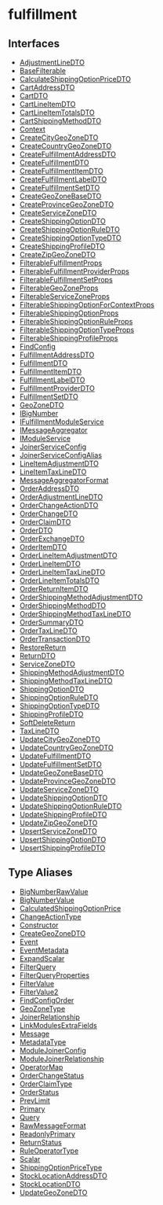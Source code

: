 
# fulfillment

## Interfaces

- [AdjustmentLineDTO](../../fulfillment/interfaces/fulfillment.AdjustmentLineDTO/page.mdx)
- [BaseFilterable](../../fulfillment/interfaces/fulfillment.BaseFilterable/page.mdx)
- [CalculateShippingOptionPriceDTO](../../fulfillment/interfaces/fulfillment.CalculateShippingOptionPriceDTO/page.mdx)
- [CartAddressDTO](../../fulfillment/interfaces/fulfillment.CartAddressDTO/page.mdx)
- [CartDTO](../../fulfillment/interfaces/fulfillment.CartDTO/page.mdx)
- [CartLineItemDTO](../../fulfillment/interfaces/fulfillment.CartLineItemDTO/page.mdx)
- [CartLineItemTotalsDTO](../../fulfillment/interfaces/fulfillment.CartLineItemTotalsDTO/page.mdx)
- [CartShippingMethodDTO](../../fulfillment/interfaces/fulfillment.CartShippingMethodDTO/page.mdx)
- [Context](../../fulfillment/interfaces/fulfillment.Context/page.mdx)
- [CreateCityGeoZoneDTO](../../fulfillment/interfaces/fulfillment.CreateCityGeoZoneDTO/page.mdx)
- [CreateCountryGeoZoneDTO](../../fulfillment/interfaces/fulfillment.CreateCountryGeoZoneDTO/page.mdx)
- [CreateFulfillmentAddressDTO](../../fulfillment/interfaces/fulfillment.CreateFulfillmentAddressDTO/page.mdx)
- [CreateFulfillmentDTO](../../fulfillment/interfaces/fulfillment.CreateFulfillmentDTO/page.mdx)
- [CreateFulfillmentItemDTO](../../fulfillment/interfaces/fulfillment.CreateFulfillmentItemDTO/page.mdx)
- [CreateFulfillmentLabelDTO](../../fulfillment/interfaces/fulfillment.CreateFulfillmentLabelDTO/page.mdx)
- [CreateFulfillmentSetDTO](../../fulfillment/interfaces/fulfillment.CreateFulfillmentSetDTO/page.mdx)
- [CreateGeoZoneBaseDTO](../../fulfillment/interfaces/fulfillment.CreateGeoZoneBaseDTO/page.mdx)
- [CreateProvinceGeoZoneDTO](../../fulfillment/interfaces/fulfillment.CreateProvinceGeoZoneDTO/page.mdx)
- [CreateServiceZoneDTO](../../fulfillment/interfaces/fulfillment.CreateServiceZoneDTO/page.mdx)
- [CreateShippingOptionDTO](../../fulfillment/interfaces/fulfillment.CreateShippingOptionDTO/page.mdx)
- [CreateShippingOptionRuleDTO](../../fulfillment/interfaces/fulfillment.CreateShippingOptionRuleDTO/page.mdx)
- [CreateShippingOptionTypeDTO](../../fulfillment/interfaces/fulfillment.CreateShippingOptionTypeDTO/page.mdx)
- [CreateShippingProfileDTO](../../fulfillment/interfaces/fulfillment.CreateShippingProfileDTO/page.mdx)
- [CreateZipGeoZoneDTO](../../fulfillment/interfaces/fulfillment.CreateZipGeoZoneDTO/page.mdx)
- [FilterableFulfillmentProps](../../fulfillment/interfaces/fulfillment.FilterableFulfillmentProps/page.mdx)
- [FilterableFulfillmentProviderProps](../../fulfillment/interfaces/fulfillment.FilterableFulfillmentProviderProps/page.mdx)
- [FilterableFulfillmentSetProps](../../fulfillment/interfaces/fulfillment.FilterableFulfillmentSetProps/page.mdx)
- [FilterableGeoZoneProps](../../fulfillment/interfaces/fulfillment.FilterableGeoZoneProps/page.mdx)
- [FilterableServiceZoneProps](../../fulfillment/interfaces/fulfillment.FilterableServiceZoneProps/page.mdx)
- [FilterableShippingOptionForContextProps](../../fulfillment/interfaces/fulfillment.FilterableShippingOptionForContextProps/page.mdx)
- [FilterableShippingOptionProps](../../fulfillment/interfaces/fulfillment.FilterableShippingOptionProps/page.mdx)
- [FilterableShippingOptionRuleProps](../../fulfillment/interfaces/fulfillment.FilterableShippingOptionRuleProps/page.mdx)
- [FilterableShippingOptionTypeProps](../../fulfillment/interfaces/fulfillment.FilterableShippingOptionTypeProps/page.mdx)
- [FilterableShippingProfileProps](../../fulfillment/interfaces/fulfillment.FilterableShippingProfileProps/page.mdx)
- [FindConfig](../../fulfillment/interfaces/fulfillment.FindConfig/page.mdx)
- [FulfillmentAddressDTO](../../fulfillment/interfaces/fulfillment.FulfillmentAddressDTO/page.mdx)
- [FulfillmentDTO](../../fulfillment/interfaces/fulfillment.FulfillmentDTO/page.mdx)
- [FulfillmentItemDTO](../../fulfillment/interfaces/fulfillment.FulfillmentItemDTO/page.mdx)
- [FulfillmentLabelDTO](../../fulfillment/interfaces/fulfillment.FulfillmentLabelDTO/page.mdx)
- [FulfillmentProviderDTO](../../fulfillment/interfaces/fulfillment.FulfillmentProviderDTO/page.mdx)
- [FulfillmentSetDTO](../../fulfillment/interfaces/fulfillment.FulfillmentSetDTO/page.mdx)
- [GeoZoneDTO](../../fulfillment/interfaces/fulfillment.GeoZoneDTO/page.mdx)
- [IBigNumber](../../fulfillment/interfaces/fulfillment.IBigNumber/page.mdx)
- [IFulfillmentModuleService](../../fulfillment/interfaces/fulfillment.IFulfillmentModuleService/page.mdx)
- [IMessageAggregator](../../fulfillment/interfaces/fulfillment.IMessageAggregator/page.mdx)
- [IModuleService](../../fulfillment/interfaces/fulfillment.IModuleService/page.mdx)
- [JoinerServiceConfig](../../fulfillment/interfaces/fulfillment.JoinerServiceConfig/page.mdx)
- [JoinerServiceConfigAlias](../../fulfillment/interfaces/fulfillment.JoinerServiceConfigAlias/page.mdx)
- [LineItemAdjustmentDTO](../../fulfillment/interfaces/fulfillment.LineItemAdjustmentDTO/page.mdx)
- [LineItemTaxLineDTO](../../fulfillment/interfaces/fulfillment.LineItemTaxLineDTO/page.mdx)
- [MessageAggregatorFormat](../../fulfillment/interfaces/fulfillment.MessageAggregatorFormat/page.mdx)
- [OrderAddressDTO](../../fulfillment/interfaces/fulfillment.OrderAddressDTO/page.mdx)
- [OrderAdjustmentLineDTO](../../fulfillment/interfaces/fulfillment.OrderAdjustmentLineDTO/page.mdx)
- [OrderChangeActionDTO](../../fulfillment/interfaces/fulfillment.OrderChangeActionDTO/page.mdx)
- [OrderChangeDTO](../../fulfillment/interfaces/fulfillment.OrderChangeDTO/page.mdx)
- [OrderClaimDTO](../../fulfillment/interfaces/fulfillment.OrderClaimDTO/page.mdx)
- [OrderDTO](../../fulfillment/interfaces/fulfillment.OrderDTO/page.mdx)
- [OrderExchangeDTO](../../fulfillment/interfaces/fulfillment.OrderExchangeDTO/page.mdx)
- [OrderItemDTO](../../fulfillment/interfaces/fulfillment.OrderItemDTO/page.mdx)
- [OrderLineItemAdjustmentDTO](../../fulfillment/interfaces/fulfillment.OrderLineItemAdjustmentDTO/page.mdx)
- [OrderLineItemDTO](../../fulfillment/interfaces/fulfillment.OrderLineItemDTO/page.mdx)
- [OrderLineItemTaxLineDTO](../../fulfillment/interfaces/fulfillment.OrderLineItemTaxLineDTO/page.mdx)
- [OrderLineItemTotalsDTO](../../fulfillment/interfaces/fulfillment.OrderLineItemTotalsDTO/page.mdx)
- [OrderReturnItemDTO](../../fulfillment/interfaces/fulfillment.OrderReturnItemDTO/page.mdx)
- [OrderShippingMethodAdjustmentDTO](../../fulfillment/interfaces/fulfillment.OrderShippingMethodAdjustmentDTO/page.mdx)
- [OrderShippingMethodDTO](../../fulfillment/interfaces/fulfillment.OrderShippingMethodDTO/page.mdx)
- [OrderShippingMethodTaxLineDTO](../../fulfillment/interfaces/fulfillment.OrderShippingMethodTaxLineDTO/page.mdx)
- [OrderSummaryDTO](../../fulfillment/interfaces/fulfillment.OrderSummaryDTO/page.mdx)
- [OrderTaxLineDTO](../../fulfillment/interfaces/fulfillment.OrderTaxLineDTO/page.mdx)
- [OrderTransactionDTO](../../fulfillment/interfaces/fulfillment.OrderTransactionDTO/page.mdx)
- [RestoreReturn](../../fulfillment/interfaces/fulfillment.RestoreReturn/page.mdx)
- [ReturnDTO](../../fulfillment/interfaces/fulfillment.ReturnDTO/page.mdx)
- [ServiceZoneDTO](../../fulfillment/interfaces/fulfillment.ServiceZoneDTO/page.mdx)
- [ShippingMethodAdjustmentDTO](../../fulfillment/interfaces/fulfillment.ShippingMethodAdjustmentDTO/page.mdx)
- [ShippingMethodTaxLineDTO](../../fulfillment/interfaces/fulfillment.ShippingMethodTaxLineDTO/page.mdx)
- [ShippingOptionDTO](../../fulfillment/interfaces/fulfillment.ShippingOptionDTO/page.mdx)
- [ShippingOptionRuleDTO](../../fulfillment/interfaces/fulfillment.ShippingOptionRuleDTO/page.mdx)
- [ShippingOptionTypeDTO](../../fulfillment/interfaces/fulfillment.ShippingOptionTypeDTO/page.mdx)
- [ShippingProfileDTO](../../fulfillment/interfaces/fulfillment.ShippingProfileDTO/page.mdx)
- [SoftDeleteReturn](../../fulfillment/interfaces/fulfillment.SoftDeleteReturn/page.mdx)
- [TaxLineDTO](../../fulfillment/interfaces/fulfillment.TaxLineDTO/page.mdx)
- [UpdateCityGeoZoneDTO](../../fulfillment/interfaces/fulfillment.UpdateCityGeoZoneDTO/page.mdx)
- [UpdateCountryGeoZoneDTO](../../fulfillment/interfaces/fulfillment.UpdateCountryGeoZoneDTO/page.mdx)
- [UpdateFulfillmentDTO](../../fulfillment/interfaces/fulfillment.UpdateFulfillmentDTO/page.mdx)
- [UpdateFulfillmentSetDTO](../../fulfillment/interfaces/fulfillment.UpdateFulfillmentSetDTO/page.mdx)
- [UpdateGeoZoneBaseDTO](../../fulfillment/interfaces/fulfillment.UpdateGeoZoneBaseDTO/page.mdx)
- [UpdateProvinceGeoZoneDTO](../../fulfillment/interfaces/fulfillment.UpdateProvinceGeoZoneDTO/page.mdx)
- [UpdateServiceZoneDTO](../../fulfillment/interfaces/fulfillment.UpdateServiceZoneDTO/page.mdx)
- [UpdateShippingOptionDTO](../../fulfillment/interfaces/fulfillment.UpdateShippingOptionDTO/page.mdx)
- [UpdateShippingOptionRuleDTO](../../fulfillment/interfaces/fulfillment.UpdateShippingOptionRuleDTO/page.mdx)
- [UpdateShippingProfileDTO](../../fulfillment/interfaces/fulfillment.UpdateShippingProfileDTO/page.mdx)
- [UpdateZipGeoZoneDTO](../../fulfillment/interfaces/fulfillment.UpdateZipGeoZoneDTO/page.mdx)
- [UpsertServiceZoneDTO](../../fulfillment/interfaces/fulfillment.UpsertServiceZoneDTO/page.mdx)
- [UpsertShippingOptionDTO](../../fulfillment/interfaces/fulfillment.UpsertShippingOptionDTO/page.mdx)
- [UpsertShippingProfileDTO](../../fulfillment/interfaces/fulfillment.UpsertShippingProfileDTO/page.mdx)

## Type Aliases

- [BigNumberRawValue](../../fulfillment/types/fulfillment.BigNumberRawValue/page.mdx)
- [BigNumberValue](../../fulfillment/types/fulfillment.BigNumberValue/page.mdx)
- [CalculatedShippingOptionPrice](../../fulfillment/types/fulfillment.CalculatedShippingOptionPrice/page.mdx)
- [ChangeActionType](../../fulfillment/types/fulfillment.ChangeActionType/page.mdx)
- [Constructor](../../fulfillment/types/fulfillment.Constructor/page.mdx)
- [CreateGeoZoneDTO](../../fulfillment/types/fulfillment.CreateGeoZoneDTO/page.mdx)
- [Event](../../fulfillment/types/fulfillment.Event/page.mdx)
- [EventMetadata](../../fulfillment/types/fulfillment.EventMetadata/page.mdx)
- [ExpandScalar](../../fulfillment/types/fulfillment.ExpandScalar/page.mdx)
- [FilterQuery](../../fulfillment/types/fulfillment.FilterQuery/page.mdx)
- [FilterQueryProperties](../../fulfillment/types/fulfillment.FilterQueryProperties/page.mdx)
- [FilterValue](../../fulfillment/types/fulfillment.FilterValue/page.mdx)
- [FilterValue2](../../fulfillment/types/fulfillment.FilterValue2/page.mdx)
- [FindConfigOrder](../../fulfillment/types/fulfillment.FindConfigOrder/page.mdx)
- [GeoZoneType](../../fulfillment/types/fulfillment.GeoZoneType/page.mdx)
- [JoinerRelationship](../../fulfillment/types/fulfillment.JoinerRelationship/page.mdx)
- [LinkModulesExtraFields](../../fulfillment/types/fulfillment.LinkModulesExtraFields/page.mdx)
- [Message](../../fulfillment/types/fulfillment.Message/page.mdx)
- [MetadataType](../../fulfillment/types/fulfillment.MetadataType/page.mdx)
- [ModuleJoinerConfig](../../fulfillment/types/fulfillment.ModuleJoinerConfig/page.mdx)
- [ModuleJoinerRelationship](../../fulfillment/types/fulfillment.ModuleJoinerRelationship/page.mdx)
- [OperatorMap](../../fulfillment/types/fulfillment.OperatorMap/page.mdx)
- [OrderChangeStatus](../../fulfillment/types/fulfillment.OrderChangeStatus/page.mdx)
- [OrderClaimType](../../fulfillment/types/fulfillment.OrderClaimType/page.mdx)
- [OrderStatus](../../fulfillment/types/fulfillment.OrderStatus/page.mdx)
- [PrevLimit](../../fulfillment/types/fulfillment.PrevLimit/page.mdx)
- [Primary](../../fulfillment/types/fulfillment.Primary/page.mdx)
- [Query](../../fulfillment/types/fulfillment.Query/page.mdx)
- [RawMessageFormat](../../fulfillment/types/fulfillment.RawMessageFormat/page.mdx)
- [ReadonlyPrimary](../../fulfillment/types/fulfillment.ReadonlyPrimary/page.mdx)
- [ReturnStatus](../../fulfillment/types/fulfillment.ReturnStatus/page.mdx)
- [RuleOperatorType](../../fulfillment/types/fulfillment.RuleOperatorType/page.mdx)
- [Scalar](../../fulfillment/types/fulfillment.Scalar/page.mdx)
- [ShippingOptionPriceType](../../fulfillment/types/fulfillment.ShippingOptionPriceType/page.mdx)
- [StockLocationAddressDTO](../../fulfillment/types/fulfillment.StockLocationAddressDTO/page.mdx)
- [StockLocationDTO](../../fulfillment/types/fulfillment.StockLocationDTO/page.mdx)
- [UpdateGeoZoneDTO](../../fulfillment/types/fulfillment.UpdateGeoZoneDTO/page.mdx)

